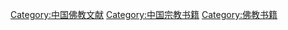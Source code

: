 [[Category:中国佛教文献|Category:中国佛教文献]]
[[Category:中国宗教书籍|Category:中国宗教书籍]]
[[Category:佛教书籍|Category:佛教书籍]]